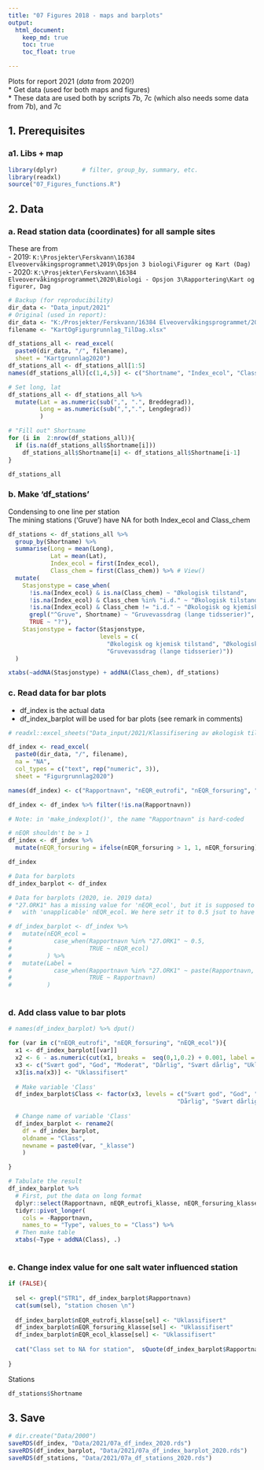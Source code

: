```yaml
---
title: "07 Figures 2018 - maps and barplots"
output: 
  html_document:
    keep_md: true
    toc: true
    toc_float: true

---
```


Plots for report 2021 (*data* from 2020!)   
* Get data (used for both maps and figures)   
* These data are used both by scripts 7b, 7c (which also needs some data from 7b), and 7c  


## 1. Prerequisites  

### a1. Libs + map  
```r

library(dplyr)       # filter, group_by, summary, etc.
library(readxl)
source("07_Figures_functions.R")


```



## 2. Data
### a. Read station data (coordinates) for all sample sites  
These are from   
- 2019: `K:\Prosjekter\Ferskvann\16384 Elveovervåkingsprogrammet\2019\Opsjon 3 biologi\Figurer og Kart (Dag)`   
- 2020: `K:\Prosjekter\Ferskvann\16384 Elveovervåkingsprogrammet\2020\Biologi - Opsjon 3\Rapportering\Kart og figurer, Dag` 
```r

# Backup (for reproducibility)
dir_data <- "Data_input/2021"    
# Original (used in report):
dir_data <- "K:/Prosjekter/Ferskvann/16384 Elveovervåkingsprogrammet/2020/Biologi - Opsjon 3/Rapportering/Kart og figurer, Dag"
filename <- "KartOgFigurgrunnlag_TilDag.xlsx"

df_stations_all <- read_excel(
  paste0(dir_data, "/", filename), 
  sheet = "Kartgrunnlag2020")
df_stations_all <- df_stations_all[1:5]
names(df_stations_all)[c(1,4,5)] <- c("Shortname", "Index_ecol", "Class_chem")

# Set long, lat
df_stations_all <- df_stations_all %>%
  mutate(Lat = as.numeric(sub(",", ".", Breddegrad)),
         Long = as.numeric(sub(",",".", Lengdegrad))
         )

# "Fill out" Shortname
for (i in  2:nrow(df_stations_all)){
  if (is.na(df_stations_all$Shortname[i]))
    df_stations_all$Shortname[i] <- df_stations_all$Shortname[i-1]
}

df_stations_all
```

### b. Make 'df_stations'  
Condensing to one line per station    
The mining stations ('Gruve') have NA for both Index_ecol and Class_chem
```r

df_stations <- df_stations_all %>%
  group_by(Shortname) %>%
  summarise(Long = mean(Long),
            Lat = mean(Lat),
            Index_ecol = first(Index_ecol),
            Class_chem = first(Class_chem)) %>% # View()
  mutate(
    Stasjonstype = case_when(
      !is.na(Index_ecol) & is.na(Class_chem) ~ "Økologisk tilstand",
      !is.na(Index_ecol) & Class_chem %in% "i.d." ~ "Økologisk tilstand",
      !is.na(Index_ecol) & Class_chem != "i.d." ~ "Økologisk og kjemisk tilstand",
      grepl("^Gruve", Shortname) ~ "Gruvevassdrag (lange tidsserier)",
      TRUE ~ "?"),
    Stasjonstype = factor(Stasjonstype, 
                          levels = c(
                            "Økologisk og kjemisk tilstand", "Økologisk tilstand",
                            "Gruvevassdrag (lange tidsserier)"))
  )

xtabs(~addNA(Stasjonstype) + addNA(Class_chem), df_stations)

```

### c. Read data for bar plots  
* df_index is the actual data  
* df_index_barplot will be used for bar plots (see remark in comments)
```r
# readxl::excel_sheets("Data_input/2021/Klassifisering av økologisk tilstand i elver for rapport 2020.xlsx")

df_index <- read_excel(
  paste0(dir_data, "/", filename), 
  na = "NA",
  col_types = c("text", rep("numeric", 3)),
  sheet = "Figurgrunnlag2020")

names(df_index) <- c("Rapportnavn", "nEQR_eutrofi", "nEQR_forsuring", "nEQR_ecol") # NOTE: hard-coded

df_index <- df_index %>% filter(!is.na(Rapportnavn))

# Note: in 'make_indexplot()', the name "Rapportnavn" is hard-coded

# nEQR shouldn't be > 1
df_index <- df_index %>%
  mutate(nEQR_forsuring = ifelse(nEQR_forsuring > 1, 1, nEQR_forsuring))

df_index

# Data for barplots
df_index_barplot <- df_index

# Data for barplots (2020, ie. 2019 data)
# "27.ORK1" has a missing value for 'nEQR_ecol', but it is supposed to be 'Moderate' 
#   with 'unapplicable' nEQR_ecol. We here setr it to 0.5 jsut to have something to plot 

# df_index_barplot <- df_index %>%
#   mutate(nEQR_ecol =
#            case_when(Rapportnavn %in% "27.ORK1" ~ 0.5,
#                      TRUE ~ nEQR_ecol)
#          ) %>%
#   mutate(Label =
#            case_when(Rapportnavn %in% "27.ORK1" ~ paste(Rapportnavn, "(nEQR-verdi ikke gjeldende)"),
#                      TRUE ~ Rapportnavn)
#          )
  

```

### d. Add class value to bar plots  
```r


# names(df_index_barplot) %>% dput()

for (var in c("nEQR_eutrofi", "nEQR_forsuring", "nEQR_ecol")){
  x1 <- df_index_barplot[[var]]
  x2 <- 6 - as.numeric(cut(x1, breaks =  seq(0,1,0.2) + 0.001, label = FALSE))
  x3 <- c("Svært god", "God", "Moderat", "Dårlig", "Svært dårlig", "Uklassifisert")[x2]
  x3[is.na(x3)] <- "Uklassifisert"
  
  # Make variable 'Class'
  df_index_barplot$Class <- factor(x3, levels = c("Svært god", "God", "Moderat", 
                                                "Dårlig", "Svært dårlig", "Uklassifisert"))
  
  # Change name of variable 'Class'
  df_index_barplot <- rename2(
    df = df_index_barplot, 
    oldname = "Class",
    newname = paste0(var, "_klasse")
    )

}

# Tabulate the result
df_index_barplot %>%
  # First, put the data on long format
  dplyr::select(Rapportnavn, nEQR_eutrofi_klasse, nEQR_forsuring_klasse, nEQR_ecol_klasse) %>%
  tidyr::pivot_longer(
    cols = -Rapportnavn,
    names_to = "Type", values_to = "Class") %>%
  # Then make table  
  xtabs(~Type + addNA(Class), .)
      

```

### e. Change index value for one salt water influenced station  
```r

if (FALSE){
  
  sel <- grepl("STR1", df_index_barplot$Rapportnavn)
  cat(sum(sel), "station chosen \n")
  
  df_index_barplot$nEQR_eutrofi_klasse[sel] <- "Uklassifisert"
  df_index_barplot$nEQR_forsuring_klasse[sel] <- "Uklassifisert"
  df_index_barplot$nEQR_ecol_klasse[sel] <- "Uklassifisert"
  
  cat("Class set to NA for station",  sQuote(df_index_barplot$Rapportnavn[sel]), "  \n")
  
}


```

Stations  
```r
df_stations$Shortname
```


## 3. Save  
```r

# dir.create("Data/2000")
saveRDS(df_index, "Data/2021/07a_df_index_2020.rds")
saveRDS(df_index_barplot, "Data/2021/07a_df_index_barplot_2020.rds")
saveRDS(df_stations, "Data/2021/07a_df_stations_2020.rds")

```

